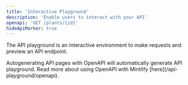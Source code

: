 ```yaml
---
title: 'Interactive Playground'
description: 'Enable users to interact with your API'
openapi: 'GET /plants/{id}'
hideApiMarker: true
---
```


The API playground is an interactive environment to make requests and preview an API endpoint.

<Info>
  Autogenerating API pages with OpenAPI will automatically generate API
  playground. Read more about using OpenAPI with Mintlify
  [here](/api-playground/openapi).
</Info>
